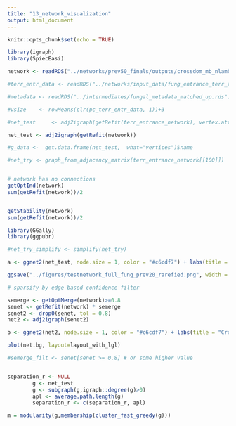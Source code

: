 ```yaml
---
title: "13_network_visualization"
output: html_document
---
```


```r
knitr::opts_chunk$set(echo = TRUE)
```

```r
library(igraph)
library(SpiecEasi)
```

```r
network <- readRDS("../networks/prev50_finals/outputs/crossdom_mb_nlambda20.rds")

#terr_entr_data <- readRDS("../networks/input_data/fung_entrance_terr_top1000_allempos_in_site_entrance.rds")

#metadata <- readRDS("../intermediates/fungal_metadata_matched_up.rds")

```

```r
#vsize    <- rowMeans(clr(pc_terr_entr_data, 1))+3

#net_test     <- adj2igraph(getRefit(terr_entrance_network), vertex.attr=list(name=rownames(terr_entr_data)))

net_test <- adj2igraph(getRefit(network))

#g_data <-  get.data.frame(net_test,  what="vertices")$name

#net_try <- graph_from_adjacency_matrix(terr_entrance_network[[100]])


# network has no connections
getOptInd(network)
sum(getRefit(network))/2


getStability(network)
sum(getRefit(network))/2

```

```r
library(GGally)
library(ggpubr)

#net_try_simplify <- simplify(net_try)

a <- ggnet2(net_test, node.size = 1, color = "#c6cdf7") + labs(title = "Cross domain, 50% prevalence", subtitle = "Batch, default settings")

ggsave("../figures/testnetwork_full_fung_prev20_rarefied.png", width = 7, height = 6)

```

```r
# sparsify by edge based confidence filter

semerge <- getOptMerge(network)>=0.8
senet <- getRefit(network) * semerge
senet2 <- drop0(senet, tol = 0.8)
net2 <- adj2igraph(senet2)

b <- ggnet2(net2, node.size = 1, color = "#c6cdf7") + labs(title = "Cross domain, 50% prevalence", subtitle = "Batch, edge confidence filter")

plot(net.bg, layout=layout_with_lgl)

#semerge_filt <- senet[senet >= 0.8] # or some higher value



```




```r
separation_r <- NULL
        g <- net_test
        g <- subgraph(g,igraph::degree(g)>0)
        apl <- average.path.length(g)
        separation_r <- c(separation_r, apl)

m = modularity(g,membership(cluster_fast_greedy(g)))

```








